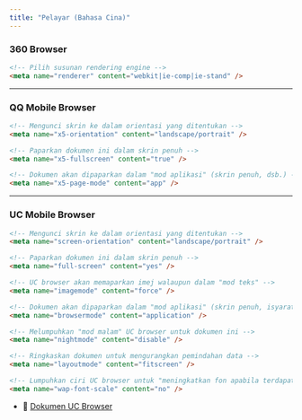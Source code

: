 ```yaml
---
title: "Pelayar (Bahasa Cina)"
---
```



### 360 Browser

```html
<!-- Pilih susunan rendering engine -->
<meta name="renderer" content="webkit|ie-comp|ie-stand" />
```

- - - -

### QQ Mobile Browser

```html
<!-- Mengunci skrin ke dalam orientasi yang ditentukan -->
<meta name="x5-orientation" content="landscape/portrait" />

<!-- Paparkan dokumen ini dalam skrin penuh -->
<meta name="x5-fullscreen" content="true" />

<!-- Dokumen akan dipaparkan dalam "mod aplikasi" (skrin penuh, dsb.) -->
<meta name="x5-page-mode" content="app" />
```

- - - -

### UC Mobile Browser

```html
<!-- Mengunci skrin ke dalam orientasi yang ditentukan -->
<meta name="screen-orientation" content="landscape/portrait" />

<!-- Paparkan dokumen ini dalam skrin penuh -->
<meta name="full-screen" content="yes" />

<!-- UC browser akan memaparkan imej walaupun dalam "mod teks" -->
<meta name="imagemode" content="force" />

<!-- Dokumen akan dipaparkan dalam "mod aplikasi" (skrin penuh, isyarat melarang, dsb.) -->
<meta name="browsermode" content="application" />

<!-- Melumpuhkan "mod malam" UC browser untuk dokumen ini -->
<meta name="nightmode" content="disable" />

<!-- Ringkaskan dokumen untuk mengurangkan pemindahan data -->
<meta name="layoutmode" content="fitscreen" />

<!-- Lumpuhkan ciri UC browser untuk "meningkatkan fon apabila terdapat banyak perkataan dalam dokumen ini" -->
<meta name="wap-font-scale" content="no" />
```

- 📖 [Dokumen UC Browser](https://www.uc.cn/download/UCBrowser_U3_API.doc)